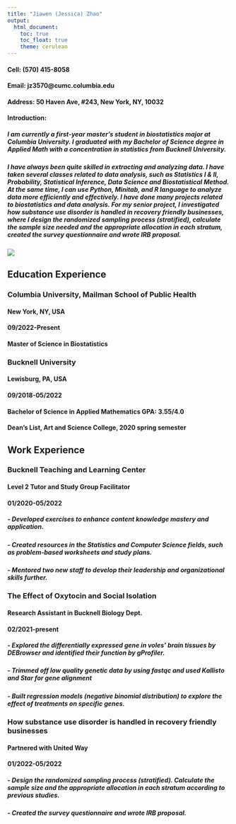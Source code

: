 ```yaml
---
title: "Jiawen (Jessica) Zhao"
output: 
  html_document:
    toc: true
    toc_float: true
    theme: cerulean
---
```


#### Cell: (570) 415-8058 
#### Email: jz3570@cumc.columbia.edu
#### Address: 50 Haven Ave, #243, New York, NY, 10032

#### Introduction: 
##### I am currently a first-year master's student in biostatistics major at Columbia University. I graduated with my Bachelor of Science degree in Applied Math with a concentration in statistics from Bucknell University.

##### I have always been quite skilled in extracting and analyzing data. I have taken several classes related to data analysis, such as Statistics I & II, Probability, Statistical Inference, Data Science and Biostatistical Method. At the same time, I can use Python, Minitab, and R language to analyze data more efficiently and effectively. I have done many projects related to biostatistics and data analysis. For my senior project, I investigated how substance use disorder is handled in recovery friendly businesses, where I design the randomized sampling process (stratified), calculate the sample size needed and the appropriate allocation in each stratum, created the survey questionnaire and wrote IRB proposal. 

![](img1.png)

## Education Experience
### Columbia University, Mailman School of Public Health	    
#### New York, NY, USA 
#### 09/2022-Present 
#### Master of Science in Biostatistics
#### 

### Bucknell University                                     	
#### Lewisburg, PA, USA 
#### 09/2018-05/2022 
#### Bachelor of Science in Applied Mathematics                GPA: 3.55/4.0
#### Dean's List, Art and Science College, 2020 spring semester



## Work Experience
### Bucknell Teaching and Learning Center
#### Level 2 Tutor and Study Group Facilitator	
#### 01/2020-05/2022
##### - Developed exercises to enhance content knowledge mastery and application.
##### - Created resources in the Statistics and Computer Science fields, such as problem-based worksheets and study plans.
##### - Mentored two new staff to develop their leadership and organizational skills further.

### The Effect of Oxytocin and Social Isolation
#### Research Assistant in Bucknell Biology Dept.	
#### 02/2021-present
##### - Explored the differentially expressed gene in voles’ brain tissues by DEBrowser and identified their function by gProfiler. 
##### - Trimmed off low quality genetic data by using fastqc and used Kallisto and Star for gene alignment
##### - Built regression models (negative binomial distribution) to explore the effect of treatments on specific genes.

### How substance use disorder is handled in recovery friendly businesses
#### Partnered with United Way    
#### 01/2022-05/2022
##### - Design the randomized sampling process (stratified). Calculate the sample size and the appropriate allocation in each stratum according to previous studies.
##### - Created the survey questionnaire and wrote IRB proposal.


